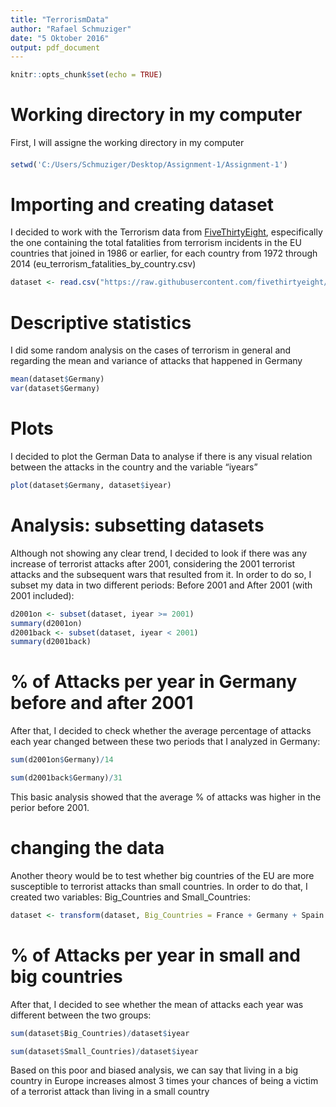 ```yaml
---
title: "TerrorismData"
author: "Rafael Schmuziger"
date: "5 Oktober 2016"
output: pdf_document
---
```


```r
knitr::opts_chunk$set(echo = TRUE)
```

# Working directory in my computer

First, I will assigne the working directory in my computer

####

```r
setwd('C:/Users/Schmuziger/Desktop/Assignment-1/Assignment-1')
```



# Importing and creating dataset

I decided to work with the Terrorism data from [FiveThirtyEight](https://github.com/fivethirtyeight/data), especifically the one containing the total fatalities from terrorism incidents in the EU countries that joined in 1986 or earlier, for each country from 1972 through 2014 (eu_terrorism_fatalities_by_country.csv) 

```r
dataset <- read.csv("https://raw.githubusercontent.com/fivethirtyeight/data/master/terrorism/eu_terrorism_fatalities_by_country.csv")
```

# Descriptive statistics

I did some random analysis on the cases of terrorism in general and regarding the mean and variance of attacks that happened in Germany

```r
mean(dataset$Germany)
var(dataset$Germany)
```

# Plots

I decided to plot the German Data to analyse if there is any visual relation between the attacks in the country and the variable "iyears"

```r
plot(dataset$Germany, dataset$iyear)
```

# Analysis: subsetting datasets

Although not showing any clear trend, I decided to look if there was any increase of terrorist attacks after 2001, considering the 2001 terrorist attacks and the subsequent wars that resulted from it. In order to do so, I subset my data in two different periods: Before 2001 and After 2001 (with 2001 included):

```r
d2001on <- subset(dataset, iyear >= 2001)
summary(d2001on)
d2001back <- subset(dataset, iyear < 2001)
summary(d2001back)
```

# % of Attacks per year in Germany before and after 2001

After that, I decided to check whether the average percentage of attacks each year changed between these two periods that I analyzed in Germany:

```r
sum(d2001on$Germany)/14

sum(d2001back$Germany)/31
```

This basic analysis showed that the average % of attacks was higher in the perior before 2001.

# changing the data

Another theory would be to test whether big countries of the EU are more susceptible to terrorist attacks than small countries. In order to do that, I created two variables: Big_Countries and Small_Countries:

```r
dataset <- transform(dataset, Big_Countries = France + Germany + Spain + United.Kingdom + Italy + Greece, Small_Countries = Luxembourg + Denmark + Belgium + Portugal + Ireland + Netherlands)
```

# % of Attacks per year in small and big countries

After that, I decided to see whether the mean of attacks each year was different between the two groups:

```r
sum(dataset$Big_Countries)/dataset$iyear

sum(dataset$Small_Countries)/dataset$iyear
```

Based on this poor and biased analysis, we can say that living in a big country in Europe increases almost 3 times your chances of being a victim of a terrorist attack than living in a small country